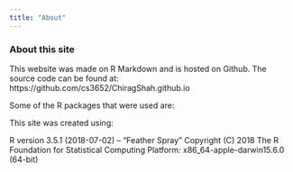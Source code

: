 ```yaml
---
title: "About"
---
```


### About this site

This website was made on R Markdown and is hosted on Github. The source code can be found at: https://github.com/cs3652/ChiragShah.github.io

Some of the R packages that were used are: 

This site was created using:

R version 3.5.1 (2018-07-02) -- "Feather Spray"
Copyright (C) 2018 The R Foundation for Statistical Computing
Platform: x86_64-apple-darwin15.6.0 (64-bit)

